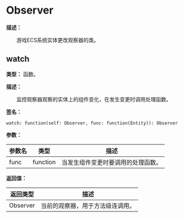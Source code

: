 
# Observer

**描述：**

&emsp;&emsp;游戏ECS系统实体更改观察器的类。

## watch

**类型：** 函数。

**描述：**

&emsp;&emsp;监控观察器观察的实体上的组件变化，在发生变更时调用处理函数。

**签名：**
```tl
watch: function(self: Observer, func: function(Entity)): Observer
```

**参数：**

| 参数名 | 类型 | 描述 |
| --- | --- | --- |
| func | function | 当发生组件变更时要调用的处理函数。 |

**返回值：**

| 返回类型 | 描述 |
| --- | --- |
| Observer | 当前的观察器，用于方法级连调用。 |
